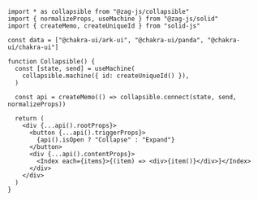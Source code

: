 ```tsx
import * as collapsible from "@zag-js/collapsible"
import { normalizeProps, useMachine } from "@zag-js/solid"
import { createMemo, createUniqueId } from "solid-js"

const data = ["@chakra-ui/ark-ui", "@chakra-ui/panda", "@chakra-ui/chakra-ui"]

function Collapsible() {
  const [state, send] = useMachine(
    collapsible.machine({ id: createUniqueId() }),
  )

  const api = createMemo(() => collapsible.connect(state, send, normalizeProps))

  return (
    <div {...api().rootProps}>
      <button {...api().triggerProps}>
        {api().isOpen ? "Collapse" : "Expand"}
      </button>
      <div {...api().contentProps}>
        <Index each={items}>{(item) => <div>{item()}</div>}</Index>
      </div>
    </div>
  )
}
```
